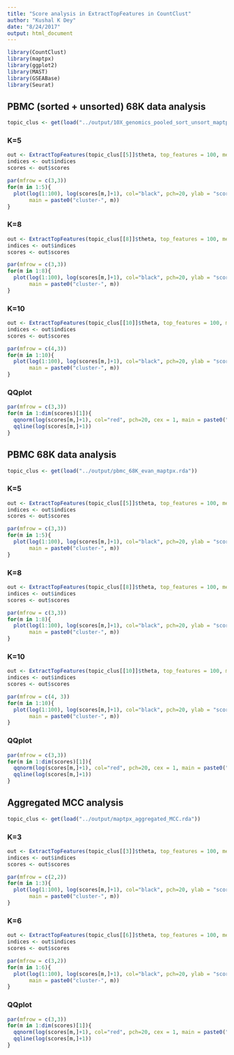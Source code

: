 ```yaml
---
title: "Score analysis in ExtractTopFeatures in CountClust"
author: "Kushal K Dey"
date: "8/24/2017"
output: html_document
---
```


```r
library(CountClust)
library(maptpx)
library(ggplot2)
library(MAST)
library(GSEABase)
library(Seurat)
```


## PBMC (sorted + unsorted) 68K data analysis

```r
topic_clus <- get(load("../output/10X_genomics_pooled_sort_unsort_maptpx.rda"))
```

### K=5

```r
out <- ExtractTopFeatures(topic_clus[[5]]$theta, top_features = 100, method = "poisson", options = "max")
indices <- out$indices
scores <- out$scores
```

```r
par(mfrow = c(3,3))
for(m in 1:5){
  plot(log(1:100), log(scores[m,]+1), col="black", pch=20, ylab = "scores", xlab="top 100 genes (sorted)",
       main = paste0("cluster-", m))
}
```


### K=8

```r
out <- ExtractTopFeatures(topic_clus[[8]]$theta, top_features = 100, method = "poisson", options = "max")
indices <- out$indices
scores <- out$scores
```

```r
par(mfrow = c(3,3))
for(m in 1:8){
  plot(log(1:100), log(scores[m,]+1), col="black", pch=20, ylab = "scores", xlab="top 100 genes (sorted)",
       main = paste0("cluster-", m))
}
```


### K=10

```r
out <- ExtractTopFeatures(topic_clus[[10]]$theta, top_features = 100, method = "poisson", options = "max")
indices <- out$indices
scores <- out$scores
```

```r
par(mfrow = c(4,3))
for(m in 1:10){
  plot(log(1:100), log(scores[m,]+1), col="black", pch=20, ylab = "scores", xlab="top 100 genes (sorted)",
       main = paste0("cluster-", m))
}
```


### QQplot 

```r
par(mfrow = c(3,3))
for(m in 1:dim(scores)[1]){
  qqnorm(log(scores[m,]+1), col="red", pch=20, cex = 1, main = paste0("QQplot: cluster - ", m))
  qqline(log(scores[m,]+1))
}
```


## PBMC 68K data analysis

```r
topic_clus <- get(load("../output/pbmc_68K_evan_maptpx.rda"))
```


### K=5

```r
out <- ExtractTopFeatures(topic_clus[[5]]$theta, top_features = 100, method = "poisson", options = "max")
indices <- out$indices
scores <- out$scores
```

```r
par(mfrow = c(3,3))
for(m in 1:5){
  plot(log(1:100), log(scores[m,]+1), col="black", pch=20, ylab = "scores", xlab="top 100 genes (sorted)",
       main = paste0("cluster-", m))
}
```


### K=8

```r
out <- ExtractTopFeatures(topic_clus[[8]]$theta, top_features = 100, method = "poisson", options = "max")
indices <- out$indices
scores <- out$scores
```

```r
par(mfrow = c(3,3))
for(m in 1:8){
  plot(log(1:100), log(scores[m,]+1), col="black", pch=20, ylab = "scores", xlab="top 100 genes (sorted)",
       main = paste0("cluster-", m))
}
```



### K=10

```r
out <- ExtractTopFeatures(topic_clus[[10]]$theta, top_features = 100, method = "poisson", options = "max")
indices <- out$indices
scores <- out$scores
```

```r
par(mfrow = c(4, 3))
for(m in 1:10){
  plot(log(1:100), log(scores[m,]+1), col="black", pch=20, ylab = "scores", xlab="top 100 genes (sorted)",
       main = paste0("cluster-", m))
}
```

### QQplot 

```r
par(mfrow = c(3,3))
for(m in 1:dim(scores)[1]){
  qqnorm(log(scores[m,]+1), col="red", pch=20, cex = 1, main = paste0("QQplot: cluster - ", m))
  qqline(log(scores[m,]+1))
}
```


## Aggregated MCC analysis

```r
topic_clus <- get(load("../output/maptpx_aggregated_MCC.rda"))
```

### K=3

```r
out <- ExtractTopFeatures(topic_clus[[3]]$theta, top_features = 100, method = "poisson", options = "max")
indices <- out$indices
scores <- out$scores
```

```r
par(mfrow = c(2,2))
for(m in 1:3){
  plot(log(1:100), log(scores[m,]+1), col="black", pch=20, ylab = "scores", xlab="top 100 genes (sorted)",
       main = paste0("cluster-", m))
}
```


### K=6

```r
out <- ExtractTopFeatures(topic_clus[[6]]$theta, top_features = 100, method = "poisson", options = "max")
indices <- out$indices
scores <- out$scores
```

```r
par(mfrow = c(3,2))
for(m in 1:6){
  plot(log(1:100), log(scores[m,]+1), col="black", pch=20, ylab = "scores", xlab="top 100 genes (sorted)",
       main = paste0("cluster-", m))
}
```


### QQplot 

```r
par(mfrow = c(3,3))
for(m in 1:dim(scores)[1]){
  qqnorm(log(scores[m,]+1), col="red", pch=20, cex = 1, main = paste0("QQplot: cluster - ", m))
  qqline(log(scores[m,]+1))
}
```

